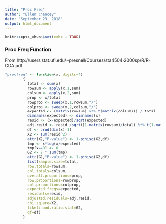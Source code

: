 ---
title: "Proc Freq"
author: "Ellen Chancey"
date: "September 23, 2018"
output: html_document
---

```{r setup, include=FALSE}
knitr::opts_chunk$set(echo = TRUE)
```


### Proc Freq Function
From http://users.stat.ufl.edu/~presnell/Courses/sta4504-2000sp/R/R-CDA.pdf
```{r}
"procfreq" <- function(x, digits=4) 
        {
          total <- sum(x)
          rowsum <- apply(x,1,sum)
          colsum <- apply(x,2,sum)
          prop <- x/total
          rowprop <- sweep(x,1,rowsum,"/")
          colprop <- sweep(x,2,colsum,"/")
          expected <- (matrix(rowsum) %*% t(matrix(colsum))) / total
          dimnames(expected) <- dimnames(x)
          resid <- (x-expected)/sqrt(expected)
          adj.resid <- resid /sqrt((1-matrix(rowsum)/total) %*% t(1-matrix(colsum)/total))
          df <- prod(dim(x)-1)
          X2 <- sum(resid^2)
          attr(X2,"P-value") <- 1-pchisq(X2,df)
          tmp <- x*log(x/expected)
          tmp[x==0] <- 0
          G2 <- 2 * sum(tmp)
          attr(G2,"P-value") <- 1-pchisq(G2,df)
          list(sample.size=total,
          row.totals=rowsum,
          col.totals=colsum,
          overall.proportions=prop,
          row.proportions=rowprop,
          col.proportions=colprop,
          expected.freqs=expected,
          residuals=resid,
          adjusted.residuals=adj.resid,
          chi.square=X2,
          likelihood.ratio.stat=G2,
          df=df)
        }

```

